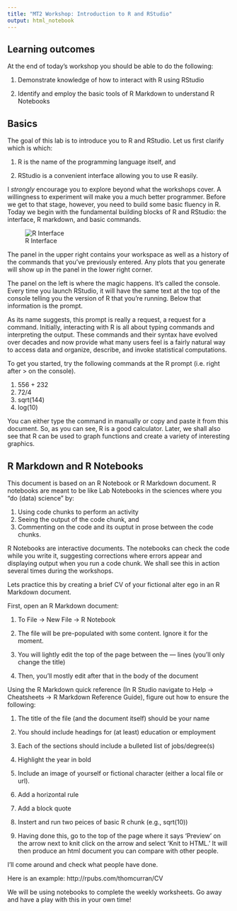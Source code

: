```yaml
---
title: "MT2 Workshop: Introduction to R and RStudio"
output: html_notebook
---
```


## Learning outcomes

At the end of today’s workshop you should be able to do the following:

1. Demonstrate knowledge of how to interact with R using RStudio

2. Identify and employ the basic tools of R Markdown to understand R Notebooks

## Basics

The goal of this lab is to introduce you to R and RStudio. Let us first clarify which is which:

1. R is the name of the programming language itself, and

2. RStudio is a convenient interface allowing you to use R easily.

I *strongly* encourage you to explore beyond what the workshops cover. A willingness to experiment will make you a much better programmer. Before we get to that stage, however, you need to build some basic fluency in R. Today we begin with the fundamental building blocks of R and RStudio: the interface, R markdown, and basic commands.

![R Interface](https://github.com/thomcurran/PB130/blob/master/Images/R%20Interface.png?raw=true)

The panel in the upper right contains your workspace as well as a history of the commands that you’ve previously entered. Any plots that you generate will show up in the panel in the lower right corner.

The panel on the left is where the magic happens. It’s called the console. Every time you launch RStudio, it will have the same text at the top of the console telling you the version of R that you’re running. Below that information is the prompt.

As its name suggests, this prompt is really a request, a request for a command. Initially, interacting with R is all about typing commands and interpreting the output. These commands and their syntax have evolved over decades and now provide what many users feel is a fairly natural way to access data and organize, describe, and invoke statistical computations.

To get you started, try the following commands at the R prompt (i.e. right after > on the console).

1. 556 + 232
2. 72/4
3. sqrt(144)
4. log(10)

You can either type the command in manually or copy and paste it from this document. So, as you can see, R is a good calculator. Later, we shall also see that R can be used to graph functions and create a variety of interesting graphics.

## R Markdown and R Notebooks

This document is based on an R Notebook or R Markdown document. R notebooks are meant to be like Lab Notebooks in the sciences where you “do (data) science" by:

1. Using code chunks to perform an activity
2. Seeing the output of the code chunk, and
3. Commenting on the code and its ouptut in prose between the code chunks.

R Notebooks are interactive documents. The notebooks can check the code while you write it, suggesting corrections where errors appear and displaying output when you run a code chunk. We shall see this in action several times during the workshops.

Lets practice this by creating a brief CV of your fictional alter ego in an R Markdown document.

First, open an R Markdown document:

1.  To File -> New File -> R Notebook

2.  The file will be pre-populated with some content. Ignore it for the moment.

3.  You will lightly edit the top of the page between the --- lines (you’ll only change the title) 

4.  Then, you’ll mostly edit after that in the body of the document

Using the R Markdown quick reference (In R Studio navigate to Help -> Cheatsheets -> R Markdown Reference Guide), figure out how to ensure the following:

1. The title of the file (and the document itself) should be your name

2. You should include headings for (at least) education or employment

3. Each of the sections should include a bulleted list of jobs/degree(s)

4. Highlight the year in bold

5. Include an image of yourself or fictional character (either a local file or url).

6. Add a horizontal rule

7. Add a block quote

8. Instert and run two peices of basic R chunk (e.g., sqrt(10))

9. Having done this, go to the top of the page where it says ‘Preview’ on the arrow next to knit click on the arrow and select ‘Knit to HTML.’ It will then produce an html document you can compare with other people.

I’ll come around and check what people have done.

Here is an example: http://rpubs.com/thomcurran/CV

We will be using notebooks to complete the weekly worksheets. Go away and have a play with this in your own time!